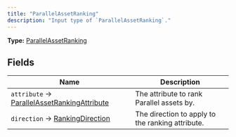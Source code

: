 ```yaml
---
title: "ParallelAssetRanking"
description: "Input type of `ParallelAssetRanking`."
---
```


**Type:** [ParallelAssetRanking](/api-reference/types/parallelassetranking)

## Fields

| Name | Description |
|------|-------------|
| `attribute` → [ParallelAssetRankingAttribute](/api-reference/types/parallelassetrankingattribute) | The attribute to rank Parallel assets by. |
| `direction` → [RankingDirection](/api-reference/types/rankingdirection) | The direction to apply to the ranking attribute. |

